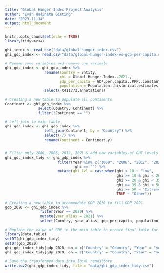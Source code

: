 ```yaml
---
title: "Global Hunger Index Project Analysis"
author: "Evan Hadinata Ginting"
date: "2023-11-14"
output: html_document
---
```


```r
knitr::opts_chunk$set(echo = TRUE)
library(tidyverse)
```


```r
ghi_index <- read_csv("data/global-hunger-index.csv")
ghi_gdp_index <- read.csv("data/global-hunger-index-vs-gdp-per-capita.csv")
```

```r
# Rename some variables and remove one variable
ghi_gdp_index <- ghi_gdp_index %>%
                  rename(Country = Entity,
                         ghi = Global.Hunger.Index..2021.,
                         gdp_per_capita = GDP.per.capita..PPP..constant.2017.international...,
                         population = Population..historical.estimates.) %>%
                  select(-X411773.annotations)

# Creating a new table to populate all continents
Continent <- ghi_gdp_index %>%
               select(Country, Continent) %>%
               filter(!Continent == "")

# Left join to main table
ghi_gdp_index <- ghi_gdp_index %>% 
                  left_join(Continent, by = "Country") %>%
                  select(-7) %>%
                  rename(Continent = Continent.y)


# Filter only 2000, 2006, 2012, 2021 & add new variables of GHI levels
ghi_gdp_index_tidy <- ghi_gdp_index %>% 
                        filter(Year %in% c("2000", "2006", "2012", "2021"),
                               !ghi == "") %>%
                        mutate(ghi_lvl = case_when(ghi < 10 ~ "Low",
                                                   ghi >= 10 & ghi < 20 ~ "Moderate",
                                                   ghi >= 20 & ghi < 35 ~ "Serious",
                                                   ghi >= 35 & ghi < 50 ~ "Alarming",
                                                   ghi >= 50 ~ "Extremely Alarming",
                                                   TRUE ~ "Other"))

# Creating a new table to accommodate GDP 2020 to fill GDP 2021
gdp_2020 <- ghi_gdp_index %>% 
                filter(Year == 2020) %>%
                mutate(year_alias = 2021) %>%
                select(Country, year_alias, gdp_per_capita, population)

# Replace the value of GDP in the main table to create final table for data viz
library(data.table)
setDT(ghi_gdp_index_tidy)
setDT(gdp_2020)
ghi_gdp_index_tidy[gdp_2020, on = c("Country" = "Country", "Year" = "year_alias"), gdp_per_capita:=i.gdp_per_capita]
ghi_gdp_index_tidy[gdp_2020, on = c("Country" = "Country", "Year" = "year_alias"), population:=i.population]

# Save the transformed data into local repository
write.csv2(ghi_gdp_index_tidy, file = "data/ghi_gdp_index_tidy.csv")
```

